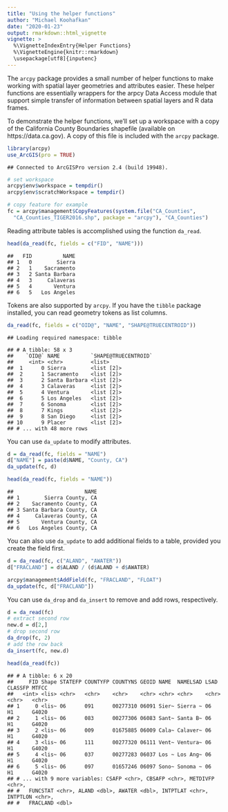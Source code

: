 ```yaml
---
title: "Using the helper functions"
author: "Michael Koohafkan"
date: "2020-01-23"
output: rmarkdown::html_vignette
vignette: >
  %\VignetteIndexEntry{Helper Functions}
  %\VignetteEngine{knitr::rmarkdown}
  \usepackage[utf8]{inputenc}
---
```


The `arcpy` package provides a small number of helper functions to make
working with spatial layer geometries and attributes easier. These 
helper functions are essentially wrappers for the arpcy Data Access module
that support simple transfer of information between spatial layers and R
data frames.

To demonstrate the helper functions, we'll set up a workspace with a copy
of the California County Boundaries shapefile (available on https://data.ca.gov).
A copy of this file is included with the `arcpy` package.



```r
library(arcpy)
use_ArcGIS(pro = TRUE)
```

```
## Connected to ArcGISPro version 2.4 (build 19948).
```

```r
# set workspace
arcpy$env$workspace = tempdir()
arcpy$env$scratchWorkspace = tempdir()

# copy feature for example
fc = arcpy$management$CopyFeatures(system.file("CA_Counties",
  "CA_Counties_TIGER2016.shp", package = "arcpy"), "CA_Counties")
```


Reading attribute tables is accomplished using the function `da_read`.


```r
head(da_read(fc, fields = c("FID", "NAME")))
```

```
##   FID          NAME
## 1   0        Sierra
## 2   1    Sacramento
## 3   2 Santa Barbara
## 4   3     Calaveras
## 5   4       Ventura
## 6   5   Los Angeles
```

Tokens are also supported by `arcpy`. If you have the `tibble` package installed, 
you can read geometry tokens as list columns.


```r
da_read(fc, fields = c("OID@", "NAME", "SHAPE@TRUECENTROID"))
```

```
## Loading required namespace: tibble
```

```
## # A tibble: 58 x 3
##    `OID@` NAME          `SHAPE@TRUECENTROID`
##     <int> <chr>         <list>              
##  1      0 Sierra        <list [2]>          
##  2      1 Sacramento    <list [2]>          
##  3      2 Santa Barbara <list [2]>          
##  4      3 Calaveras     <list [2]>          
##  5      4 Ventura       <list [2]>          
##  6      5 Los Angeles   <list [2]>          
##  7      6 Sonoma        <list [2]>          
##  8      7 Kings         <list [2]>          
##  9      8 San Diego     <list [2]>          
## 10      9 Placer        <list [2]>          
## # ... with 48 more rows
```

You can use `da_update` to modify attributes.


```r
d = da_read(fc, fields = "NAME")
d["NAME"] = paste(d$NAME, "County, CA")
da_update(fc, d)

head(da_read(fc, fields = "NAME"))
```

```
##                       NAME
## 1        Sierra County, CA
## 2    Sacramento County, CA
## 3 Santa Barbara County, CA
## 4     Calaveras County, CA
## 5       Ventura County, CA
## 6   Los Angeles County, CA
```

You can also use `da_update` to add additional fields to a table, provided 
you create the field first.


```r
d = da_read(fc, c("ALAND", "AWATER"))
d["FRACLAND"] = d$ALAND / (d$ALAND + d$AWATER)

arcpy$management$AddField(fc, "FRACLAND", "FLOAT")
da_update(fc, d["FRACLAND"])
```

You can use `da_drop` and `da_insert` to remove and add rows, respectively.


```r
d = da_read(fc)
# extract second row
new.d = d[2,]
# drop second row
da_drop(fc, 2)
# add the row back
da_insert(fc, new.d)

head(da_read(fc))
```

```
## # A tibble: 6 x 20
##     FID Shape STATEFP COUNTYFP COUNTYNS GEOID NAME  NAMELSAD LSAD  CLASSFP MTFCC
##   <int> <lis> <chr>   <chr>    <chr>    <chr> <chr> <chr>    <chr> <chr>   <chr>
## 1     0 <lis~ 06      091      00277310 06091 Sier~ Sierra ~ 06    H1      G4020
## 2     1 <lis~ 06      083      00277306 06083 Sant~ Santa B~ 06    H1      G4020
## 3     2 <lis~ 06      009      01675885 06009 Cala~ Calaver~ 06    H1      G4020
## 4     3 <lis~ 06      111      00277320 06111 Vent~ Ventura~ 06    H1      G4020
## 5     4 <lis~ 06      037      00277283 06037 Los ~ Los Ang~ 06    H1      G4020
## 6     5 <lis~ 06      097      01657246 06097 Sono~ Sonoma ~ 06    H1      G4020
## # ... with 9 more variables: CSAFP <chr>, CBSAFP <chr>, METDIVFP <chr>,
## #   FUNCSTAT <chr>, ALAND <dbl>, AWATER <dbl>, INTPTLAT <chr>, INTPTLON <chr>,
## #   FRACLAND <dbl>
```



